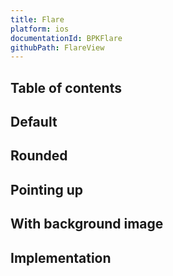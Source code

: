 ```yaml
---
title: Flare
platform: ios
documentationId: BPKFlare
githubPath: FlareView
---
```




## Table of contents

## Default

<IOSComponentScreenshots
  lightMode={screenshotDefault}
  darkMode={screenshotDefaultDm}
  altText="iOS flare component" />

## Rounded

<IOSComponentScreenshots
  lightMode={screenshotRounded}
  darkMode={screenshotRoundedDm}
  altText="iOS flare with rounded corners" />

## Pointing up

<IOSComponentScreenshots
  lightMode={screenshotPointingUp}
  darkMode={screenshotPointingUpDm}
  altText="iOS flare with flare pointing upwards" />

## With background image

<IOSComponentScreenshots
  lightMode={screenshotWithBackground}
  darkMode={screenshotWithBackgroundDm}
  altText="iOS flare with background image set" />

## Implementation

<Readme file={readme} />
